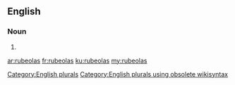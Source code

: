 ==English==

===Noun===
{{head|en}}

# {{plural of|rubeola}}

[[Category:English plurals]][[Category:English plurals using obsolete wikisyntax]]

[[ar:rubeolas]]
[[fr:rubeolas]]
[[ku:rubeolas]]
[[my:rubeolas]]